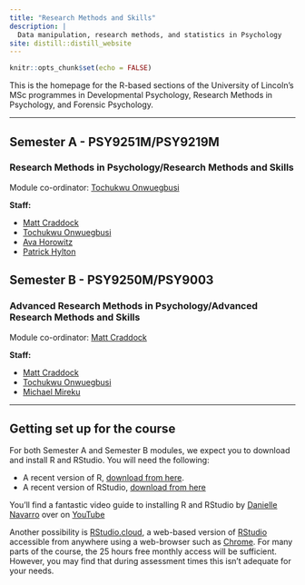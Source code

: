 ```yaml
---
title: "Research Methods and Skills"
description: |
  Data manipulation, research methods, and statistics in Psychology
site: distill::distill_website
---
```


```r
knitr::opts_chunk$set(echo = FALSE)
```

This is the homepage for the R-based sections of the University of Lincoln's MSc programmes in Developmental Psychology, Research Methods in Psychology, and Forensic Psychology.

---

## Semester A - PSY9251M/PSY9219M

### Research Methods in Psychology/Research Methods and Skills

Module co-ordinator: [Tochukwu Onwuegbusi](https://staff.lincoln.ac.uk/tonwuegbusi)

**Staff:**

- [Matt Craddock](https://www.mattcraddock.com)
- [Tochukwu Onwuegbusi](https://staff.lincoln.ac.uk/tonwuegbusi)
- [Ava Horowitz](https://staff.lincoln.ac.uk/ahorowitz)
- [Patrick Hylton](https://staff.lincoln.ac.uk/phylton)

## Semester B - PSY9250M/PSY9003

### Advanced Research Methods in Psychology/Advanced Research Methods and Skills

Module co-ordinator: [Matt Craddock](https://www.mattcraddock.com)

**Staff:**

- [Matt Craddock](https://www.mattcraddock.com)
- [Tochukwu Onwuegbusi](https://staff.lincoln.ac.uk/tonwuegbusi)
- [Michael Mireku](https://staff.lincoln.ac.uk/mmireku)

---

## Getting set up for the course

For both Semester A and Semester B modules, we expect you to download and install R and RStudio. You will need the following:

- A recent version of R, [download from here](https://cloud.r-project.org).
- A recent version of RStudio, [download from here](https://rstudio.com/products/rstudio/download/#download)

You'll find a fantastic video guide to installing R and RStudio by [Danielle Navarro](https://djnavarro.net) over on [YouTube](https://www.youtube.com/playlist?list=PLRPB0ZzEYegOZivdelOuEn-R-XUN-DOjd)

Another possibility is [RStudio.cloud](https://rstudio.cloud), a web-based version of [RStudio](https://rstudio.com) accessible from anywhere using a web-browser such as [Chrome](https://www.google.com/intl/en_uk/chrome/). For many parts of the course, the 25 hours free monthly access will be sufficient. However, you may find that during assessment times this isn't adequate for your needs.
